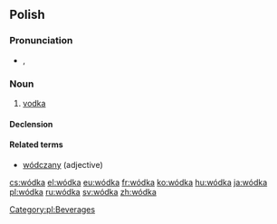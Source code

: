 ==Polish==

===Pronunciation===
* {{IPA|[ˈvutka]|lang=pl}}, {{audio|pl-wódka.ogg|audio}}

===Noun===
{{head|pl|noun|g=f|diminutive|wódeczka}}

# [[vodka]]

====Declension====
{{pl-decl-noun-ka|wód}}

====Related terms====
* [[wódczany]] (adjective)

[[Category:pl:Beverages]]

[[cs:wódka]]
[[el:wódka]]
[[eu:wódka]]
[[fr:wódka]]
[[ko:wódka]]
[[hu:wódka]]
[[ja:wódka]]
[[pl:wódka]]
[[ru:wódka]]
[[sv:wódka]]
[[zh:wódka]]